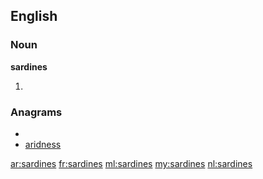 ==English==

===Noun===
'''sardines'''

# {{plural of|[[sardine]]}}

===Anagrams===
* {{alphagram|adeinrss}}
* [[aridness#English|aridness]]

[[ar:sardines]]
[[fr:sardines]]
[[ml:sardines]]
[[my:sardines]]
[[nl:sardines]]